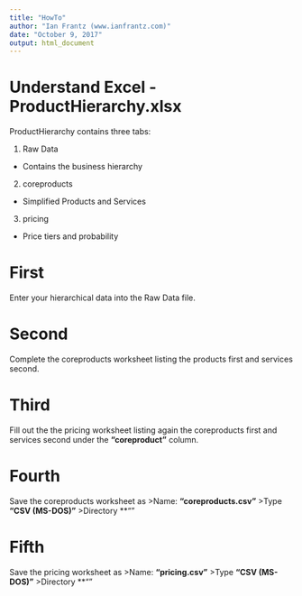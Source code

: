 ```yaml
---
title: "HowTo"
author: "Ian Frantz (www.ianfrantz.com)"
date: "October 9, 2017"
output: html_document
---
```


# Understand Excel - ProductHierarchy.xlsx

ProductHierarchy contains three tabs:

1. Raw Data
  + Contains the business hierarchy

2. coreproducts
  + Simplified Products and Services

3. pricing
  + Price tiers and probability
  
# First

Enter your hierarchical data into the Raw Data file.

# Second

Complete the coreproducts worksheet listing the products first and services second.

# Third

Fill out the the pricing worksheet listing again the coreproducts first and services second under the **"coreproduct"** column. 

# Fourth

Save the coreproducts worksheet as 
>Name: **"coreproducts.csv"** 
>Type **"CSV (MS-DOS)"**
>Directory **"\forecaster\Database\Setup"

# Fifth 

Save the pricing worksheet as 
>Name: **"pricing.csv"** 
>Type **"CSV (MS-DOS)"**
>Directory **"\forecaster\Database\Setup"
